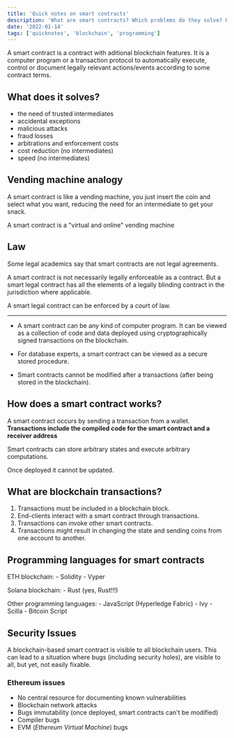 ```yaml
---
title: 'Quick notes on smart contracts'
description: 'What are smart contracts? Which problems do they solve? How do they work? What are the programming languages for smart contracts? What are the security issues?'
date: '2022-01-14'
tags: ['quicknotes', 'blockchain', 'programming']
---
```


A smart contract is a contract with aditional blockchain features. It is a computer program or a transaction protocol to automatically execute, control or document legally relevant actions/events according to some contract terms.

## What does it solves?

- the need of trusted intermediates
- accidental exceptions
- malicious attacks
- fraud losses
- arbitrations and enforcement costs
- cost reduction (no intermediates)
- speed (no intermediates)

## Vending machine analogy

A smart contract is like a vending machine, you just insert the coin and select what you want, reducing the need for an intermediate to get your snack.

A smart contract is a "virtual and online" vending machine

## Law

Some legal academics say that smart contracts are not legal agreements.

A smart contract is not necessarily legally enforceable as a contract. But a smart legal contract has all the elements of a legally blinding contract in the jurisdiction where applicable.

A smart legal contract can be enforced by a court of law.

-------------------------------------------------------

- A smart contract can be any kind of computer program. It can be viewed as a collection of code and data deployed using cryptographically signed transactions on the blockchain.

- For database experts, a smart contract can be viewed as a secure stored procedure.

- Smart contracts cannot be modified after a transactions (after being stored in the blockchain).

## How does a smart contract works?

A smart contract occurs by sending a transaction from a wallet. **Transactions include the compiled code for the smart contract and a receiver address**

Smart contracts can store arbitrary states and execute arbitrary computations.

Once deployed it cannot be updated.

## What are blockchain transactions?

1. Transactions must be included in a blockchain block.
2. End-clients interact with a smart contract through transactions.
3. Transactions can invoke other smart contracts.
4. Transactions might result in changing the state and sending coins from one account to another.

## Programming languages for smart contracts

ETH blockchain:
	- Solidity
	- Vyper

Solana blockchain:
	- Rust (yes, Rust!!!)

Other programming languages:
	- JavaScript (Hyperledge Fabric)
	- Ivy
	- Scilla
	- Bitcoin Script

## Security Issues

A blockchain-based smart contract is visible to all blockchain users. This can lead to a situation where bugs (including security holes), are visible to all, but yet, not easily fixable.

### Ethereum issues

- No central resource for documenting known vulnerabilities
- Blockchain network attacks
- Bugs immutability (once deployed, smart contracts can't be modified)
- Compiler bugs
- EVM (*Ethereum Virtual Machine*) bugs